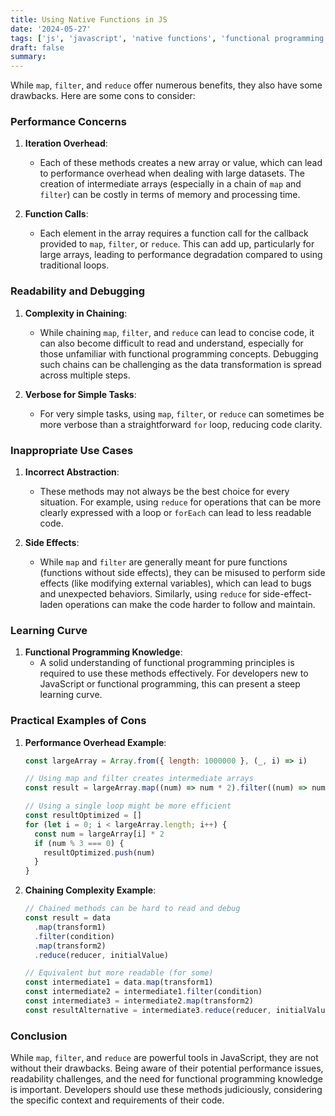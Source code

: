 ```yaml
---
title: Using Native Functions in JS
date: '2024-05-27'
tags: ['js', 'javascript', 'native functions', 'functional programming']
draft: false
summary:
---
```


While `map`, `filter`, and `reduce` offer numerous benefits, they also have some drawbacks. Here are some cons to consider:

### Performance Concerns

1. **Iteration Overhead**:

   - Each of these methods creates a new array or value, which can lead to performance overhead when dealing with large datasets. The creation of intermediate arrays (especially in a chain of `map` and `filter`) can be costly in terms of memory and processing time.

2. **Function Calls**:
   - Each element in the array requires a function call for the callback provided to `map`, `filter`, or `reduce`. This can add up, particularly for large arrays, leading to performance degradation compared to using traditional loops.

### Readability and Debugging

1. **Complexity in Chaining**:

   - While chaining `map`, `filter`, and `reduce` can lead to concise code, it can also become difficult to read and understand, especially for those unfamiliar with functional programming concepts. Debugging such chains can be challenging as the data transformation is spread across multiple steps.

2. **Verbose for Simple Tasks**:
   - For very simple tasks, using `map`, `filter`, or `reduce` can sometimes be more verbose than a straightforward `for` loop, reducing code clarity.

### Inappropriate Use Cases

1. **Incorrect Abstraction**:

   - These methods may not always be the best choice for every situation. For example, using `reduce` for operations that can be more clearly expressed with a loop or `forEach` can lead to less readable code.

2. **Side Effects**:
   - While `map` and `filter` are generally meant for pure functions (functions without side effects), they can be misused to perform side effects (like modifying external variables), which can lead to bugs and unexpected behaviors. Similarly, using `reduce` for side-effect-laden operations can make the code harder to follow and maintain.

### Learning Curve

1. **Functional Programming Knowledge**:
   - A solid understanding of functional programming principles is required to use these methods effectively. For developers new to JavaScript or functional programming, this can present a steep learning curve.

### Practical Examples of Cons

1. **Performance Overhead Example**:

   ```javascript
   const largeArray = Array.from({ length: 1000000 }, (_, i) => i)

   // Using map and filter creates intermediate arrays
   const result = largeArray.map((num) => num * 2).filter((num) => num % 3 === 0)

   // Using a single loop might be more efficient
   const resultOptimized = []
   for (let i = 0; i < largeArray.length; i++) {
     const num = largeArray[i] * 2
     if (num % 3 === 0) {
       resultOptimized.push(num)
     }
   }
   ```

2. **Chaining Complexity Example**:

   ```javascript
   // Chained methods can be hard to read and debug
   const result = data
     .map(transform1)
     .filter(condition)
     .map(transform2)
     .reduce(reducer, initialValue)

   // Equivalent but more readable (for some)
   const intermediate1 = data.map(transform1)
   const intermediate2 = intermediate1.filter(condition)
   const intermediate3 = intermediate2.map(transform2)
   const resultAlternative = intermediate3.reduce(reducer, initialValue)
   ```

### Conclusion

While `map`, `filter`, and `reduce` are powerful tools in JavaScript, they are not without their drawbacks. Being aware of their potential performance issues, readability challenges, and the need for functional programming knowledge is important. Developers should use these methods judiciously, considering the specific context and requirements of their code.
